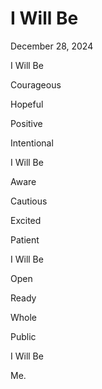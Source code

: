 # I Will Be

December 28, 2024

I Will Be

Courageous

Hopeful

Positive

Intentional

I Will Be

Aware

Cautious

Excited

Patient

I Will Be

Open

Ready

Whole

Public

I Will Be

Me.
